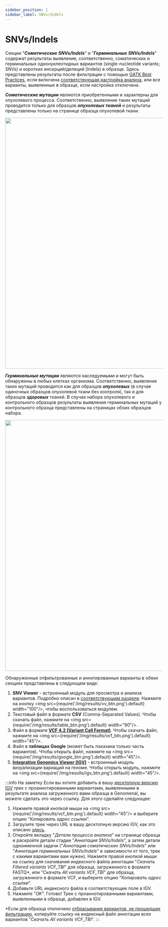 ```yaml
---
sidebar_position: 1
sidebar_label: SNVs/Indels
---
```


# SNVs/Indels

Секции "***Соматические SNVs/Indels***" и "***Герминальные SNVs/Indels***" содержат результаты
выявления, соответственно, соматических и герминальных однонуклеотидных вариантов (single-nucleotide
variants; SNVs) и коротких инсерций/делеций (Indels) в образце. Здесь представлены результаты после
фильтрации с
помощью [GATK Best Practices](https://gatk.broadinstitute.org/hc/en-us/sections/360007226651-Best-Practices-Workflows),
если
включена [соответствующая настройка анализа](/settings/settings/variant-discovery-settings#allow-filtered-variants),
или все варианты, выявленные в образце, если настройка отключена.

***Соматические мутации*** являются приобретенными и характерны для опухолевого процесса.
Соответственно, выявление таких мутаций проводится только для образцов ***опухолевых тканей*** и
результаты представлены только на странице образца опухолевой ткани.

<p align="center">
<img src={require('/img/results/somatic_snvs.png').default} width="800"/>
</p>

***Герминальные мутации*** являются наследуемыми и могут быть обнаружены в любых клетках организма. Соответственно, 
выявляние таких мутаций проводится как для образцов ***опухолевых*** (в случае одиночных
образцов опухолевой ткани без контроля), так и для образцов ***здоровых*** тканей.
В случае набора опухолевого и контрольного образцов результаты выявления герминальных мутаций у контрольного
образца представлены на страницах обоих образцов набора.

<p align="center">
<img src={require('/img/results/germline_snvs.png').default} width="800"/>
</p>

Обнаруженные отфильтрованные и аннотированные варианты в обеих секциях представлены в следующем виде:

1. **SNV Viewer** - встроенный модуль для просмотра и анализа вариантов. Подробно описан
в [соответствующем разделе](/results/main/snvs-indels/variant-viewer). Нажмите на
кнопку <img src={require('/img/results/vv_btn.png').default} width="100"/>, чтобы воспользоваться модулем.
2. Текстовый файл в формате **CSV** (Comma-Separated Values). Чтобы скачать файл,
нажмите на <img src={require('/img/results/table_btn.png').default} width="90"/>.
3. Файл в формате **[VCF 4.2 (Variant Call Format)](http://samtools.github.io/hts-specs/VCFv4.2.pdf)**.
Чтобы скачать файл, нажмите на <img src={require('/img/results/vcf_btn.png').default} width="45"/>.
4. Файл в **таблицах Google** (может быть показана только часть вариантов). Чтобы открыть файл, нажмите
на <img src={require('/img/results/google_btn.png').default} width="45"/>.
5. **[Integrative Genomics Viewer (IGV)](https://software.broadinstitute.org/software/igv/)** - встроенный модуль 
визуализации вариаций на геноме. Чтобы открыть модуль, нажмите 
на <img src={require('/img/results/igv_btn.png').default} width="45"/>.

:::info На заметку
Если вы хотите добавить в вашу [десктопную версию IGV](https://igv.org/doc/desktop/) трек с проаннотированными
вариантами, выявленными в результате анализа загруженного вами образца в Genomenal, вы можете сделать это через ссылку.
Для этого сделайте следующее:
1. Нажмите правой кнопкой мыши на <img src={require('/img/results/vcf_btn.png').default} width="45"/>
и выберите опцию "*Копировать адрес ссылки*".
2. Загрузите трек через URL в вашу десктопную версию IGV, как это
описано [здесь](https://igv.org/doc/desktop/#UserGuide/loading_data/).
3. Откройте вкладку "*Детали процесса анализа*" на странице образца и раскройте детали стадии "*Аннотация SNVs/Indels*",
а затем детали одноименной задачи ("*Аннотация соматических SNVs/Indels*"
или "*Аннотация герминальных SNVs/Indels*" в зависимости от того, трек с какими вариантами вам нужен).
Нажмите правой кнопкой мыши на ссылку для скачивания индексного файла аннотации
"*Скачать Filtered variants VCF_TBI*" для образца, загруженного в формате FASTQ&ast;, или "*Скачать All variants VCF_TBI*"
для образца, загруженного в формате VCF, и выберите опцию "*Копировать адрес ссылки*".
4. Добавьте URL индексного файла в соответствующее поле в IGV.
5. Нажмите "*OK*". Готово! Трек с проаннотированными вариантами, выявленными в образце, добавлен в IGV.

&ast;Если для образца
отключено [отбрасывание вариантов, не прошедших фильтрацию](/settings/settings/variant-discovery-settings#allow-filtered-variants),
копируйте ссылку на индексный файл аннотации всех вариантов "*Скачать All variants VCF_TBI*".
:::
